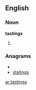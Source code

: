 ==English==
===Noun===
'''tastings'''
# {{plural of|[[tasting]]}}

===Anagrams===
* {{alphagram|aginsstt}}
* [[statings#English|statings]]

[[ar:tastings]]